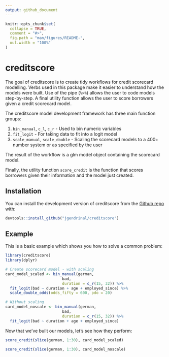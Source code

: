 ```yaml
---
output: github_document
---
```


<!-- README.md is generated from README.Rmd. Please edit that file -->

```r
knitr::opts_chunk$set(
  collapse = TRUE,
  comment = "#>",
  fig.path = "man/figures/README-",
  out.width = "100%"
)
```
# creditscore

The goal of creditscore is to create tidy workflows for credit scorecard modelling. Verbs used in this package make it easier to understand how the models were built. Use of the pipe (`%>%`) allows the user to code models step-by-step. A final utility function allows the user to score borrowers given a credit scorecard model.  

The creditscore model development framework has three main function groups:  

1. `bin_manual`, `c_l`, `c_r` - Used to bin numeric variables  
2. `fit_logit` - For taking data to fit into a logit model  
3. `scale_manual`, `scale_double` - Scaling the scorecard models to a 400+ number system or as specified by the user

The result of the workflow is a glm model object containing the scorecard model.  

Finally, the utility function `score_credit` is the function that scores borrowers given their information and the model just created.  

## Installation

You can install the development version of creditscore from the [Github repo](https://github.com/jgendrinal/creditscore) with:

``` r
devtools::install_github("jgendrinal/creditscore")
```

## Example

This is a basic example which shows you how to solve a common problem:

```r
library(creditscore)
library(dplyr)

# Create scorecard model - with scaling
card_model_scaled <- bin_manual(german,
                         bad,
                         duration = c_r(15, 32)) %>%
  fit_logit(bad ~ duration + age + employed_since) %>% 
  scale_double_odds(odds_fifty = 600, pdo = 20)

# Without scaling
card_model_noscale <- bin_manual(german,
                         bad,
                         duration = c_r(15, 32)) %>%
  fit_logit(bad ~ duration + age + employed_since)
```

Now that we've built our models, let's see how they perform:  

```r
score_credit(slice(german, 1:30), card_model_scaled)
```

```r
score_credit(slice(german, 1:30), card_model_noscale)
```




